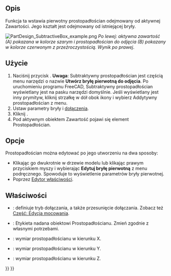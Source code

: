 <languages/>

{{Docnav/pl
|[[PartDesign_SubtractiveHelix/pl|Subtraktywna helisa]]
|[[PartDesign_SubtractiveCylinder/pl|Subtraktywny walec]]
|[[PartDesign_Workbench/pl|środowisko pracy Projekt Części]]
|IconL=PartDesign_SubtractiveHelix.svg
|IconR=PartDesign_SubtractiveCylinder.svg
|IconC=Workbench_PartDesign.svg
}}

{{GuiCommand/pl
|Name=PartDesign SubtractiveBox
|Name/pl=Projekt Części: Subtraktywny prostopadłościan
|MenuLocation=Projekt Części → Utwórz cechę przez odjęcie → Subtraktywny prostopadłościan
|Workbenches=[[PartDesign_Workbench/pl|Projekt Części]]
|Version=0.17
|SeeAlso=[[PartDesign_CompPrimitiveSubtractive/pl|Komponent bryła pierwotna do odjęcia]], [[PartDesign_AdditiveBox/pl|Addytywny prostopadłościan]]
}}

<span id="Description"></span>
==Opis==

Funkcja ta wstawia pierwotny prostopadłościan odejmowany od aktywnej Zawartości. Jego kształt jest odejmowany od istniejącej bryły.

[[File:PartDesign_SubtractiveBox_example.png|none]]
''Po lewej: aktywna zawartość (A) pokazana w kolorze szarym i prostopadłościan do odjęcia (B) pokazany w kolorze czerwonym z przeźroczystością. Wynik po prawej''.

<span id="Usage"></span>
==Użycie==

# Naciśnij przycisk {{Button|[[Image:PartDesign SubtractiveBox.svg|24px]] '''Subtraktywny prostopadłościan'''}}. '''Uwaga''': Subtraktywny prostopadłościan jest częścią menu narzędzi o nazwie '''Utwórz bryłę pierwotną do odjęcia'''. Po uruchomieniu programu FreeCAD, Subtraktywny prostopadłościan wyświetlany jest na pasku narzędzi domyślnie. Jeśli wyświetlany jest inny prymityw, kliknij strzałkę w dół obok ikony i wybierz Addytywny prostopadłościan z menu.
# Ustaw parametry bryły i [[Part_EditAttachment/pl|dołączenia]].
# Kliknij {{Button|OK}}.
# Pod aktywnym obiektem Zawartość pojawi się element Prostopadłościan.

<span id="Options"></span>
==Opcje== 

Prostopadłościan można edytować po jego utworzeniu na dwa sposoby:
* Klikając go dwukrotnie w drzewie modelu lub klikając prawym przyciskiem myszy i wybierając '''Edytuj bryłę pierwotną''' z menu podręcznego. Spowoduje to wyświetlenie parametrów bryły pierwotnej.
* Poprzez [[Property_editor/pl|Edytor właściwości]].

<span id="Properties"></span>
==Właściwości==

* {{PropertyData|Dołączenie}}: definiuje tryb dołączania, a także przesunięcie dołączania. Zobacz też [[Part_EditAttachment/pl|Część: Edycja mocowania]].
* {{PropertyData|Etykieta}}: Etykieta nadana obiektowi Prostopadłościanu. Zmień zgodnie z własnymi potrzebami.
* {{PropertyData|Długość}}: wymiar prostopadłościanu w kierunku X.
* {{PropertyData|Szerokość}}: wymiar prostopadłościanu w kierunku Y.
* {{PropertyData|Wysokość}}: wymiar prostopadłościanu w kierunku Z.


{{Docnav/pl
|[[PartDesign_SubtractiveHelix/pl|Subtraktywna helisa]]
|[[PartDesign_SubtractiveCylinder/pl|Subtraktywny walec]]
|[[PartDesign_Workbench/pl|środowisko pracy Projekt Części]]
|IconL=PartDesign_SubtractiveHelix.svg
|IconR=PartDesign_SubtractiveCylinder.svg
|IconC=Workbench_PartDesign.svg
}}

{{PartDesign_Tools_navi{{#translation:}}}}
{{Userdocnavi{{#translation:}}}}